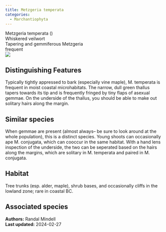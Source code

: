 ```yaml
---
title: Metzgeria temperata
categories:
  - Marchantiophyta
---
```


<div class="info-panel">
 <div class="info-top">
  <div class="taxon-scientific"><span class="taxon-name">Metzgeria temperata</span> <span class="taxon-authority"></span> <span class="taxon-family">()</span></div>
  <div class="taxon-common">Whiskered veilwort</div>
 </div>
 <div class="info-bottom">
  <div class="taxon-qnd">Tapering and gemmiferous Metzgeria</div>
  <div class="taxon-abundance">frequent</div>
 </div>
</div>

<div class="tab-index">
 <div class="tab-microscope"><img src="../img/bryo guide microscope.png"/></div>
</div>

## Distinguishing Features

Typically tightly appressed to bark (especially vine maple), M. temperata is frequent in moist coastal microhabitats. The narrow, dull green thallus tapers towards its tip and is frequently fringed by tiny flaps of asexual gemmae. On the underside of the thallus, you should be able to make out solitary hairs along the margin.

## Similar species

When gemmae are present (almost always-- be sure to look around at the whole population), this is a distinct species. Young shoots can occasionally ape M. conjugata, which can cooccur in the same habitat. With a hand lens inspection of the underside, the two can be seperated based on the hairs along the margins, which are solitary in M. temperata and paired in M. conjugata.

## Habitat

Tree trunks (esp. alder, maple), shrub bases, and occasionally cliffs  in the lowland zone; rare in coastal BC.

## Associated species



<div class="taxon-footer">
 <div class="taxon-authors"><b>Authors:</b> <span>Randal Mindell</span></div>
 <div class="taxon-update"><b>Last updated:</b> <span>2024-02-27</span></div>
</div>

